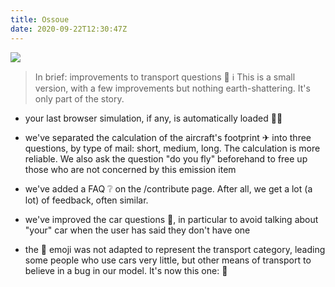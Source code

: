 ```yaml
---
title: Ossoue
date: 2020-09-22T12:30:47Z
---
```


![](https://upload.wikimedia.org/wikipedia/commons/thumb/a/ad/Pic_Montferrat.jpg/400px-Pic_Montferrat.jpg)

> In brief: improvements to transport questions 🚦
> ℹ This is a small version, with a few improvements but nothing earth-shattering. It's only part of the story.

- your last browser simulation, if any, is automatically loaded 🧙‍♂️

- we've separated the calculation of the aircraft's footprint ✈ into three questions, by type of mail: short, medium, long. The calculation is more reliable. We also ask the question "do you fly" beforehand to free up those who are not concerned by this emission item

- we've added a FAQ ❔ on the /contribute page. After all, we get a lot (a lot) of feedback, often similar.

- we've improved the car questions 🚗, in particular to avoid talking about "your" car when the user has said they don't have one

- the 🚗 emoji was not adapted to represent the transport category, leading some people who use cars very little, but other means of transport to believe in a bug in our model. It's now this one: 🚦

